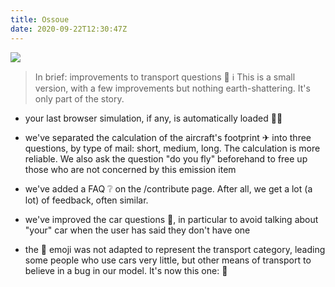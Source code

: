 ```yaml
---
title: Ossoue
date: 2020-09-22T12:30:47Z
---
```


![](https://upload.wikimedia.org/wikipedia/commons/thumb/a/ad/Pic_Montferrat.jpg/400px-Pic_Montferrat.jpg)

> In brief: improvements to transport questions 🚦
> ℹ This is a small version, with a few improvements but nothing earth-shattering. It's only part of the story.

- your last browser simulation, if any, is automatically loaded 🧙‍♂️

- we've separated the calculation of the aircraft's footprint ✈ into three questions, by type of mail: short, medium, long. The calculation is more reliable. We also ask the question "do you fly" beforehand to free up those who are not concerned by this emission item

- we've added a FAQ ❔ on the /contribute page. After all, we get a lot (a lot) of feedback, often similar.

- we've improved the car questions 🚗, in particular to avoid talking about "your" car when the user has said they don't have one

- the 🚗 emoji was not adapted to represent the transport category, leading some people who use cars very little, but other means of transport to believe in a bug in our model. It's now this one: 🚦

